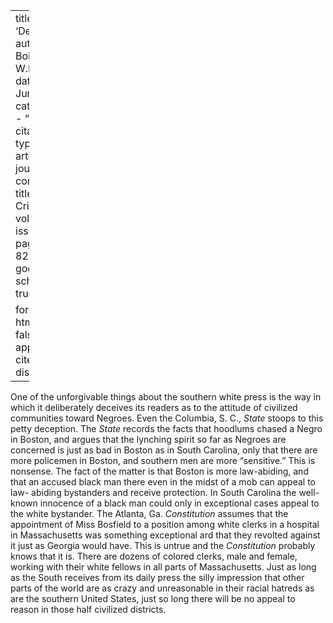 
---
title: 'Deception'
author: Du Bois, W.E.B.
date: Jun. 1916
categories: 
  - ""
citation: 
  type: article-journal
  container-title: The Crisis
  volume: 12
  issue: 2
  page: 81-82
google-scholar: true

format:
  html:
    toc: false
    appendix-cite-as: display
---



One of the unforgivable things about the southern white press is the
way in which it deliberately deceives its readers as to the attitude of civilized communities toward Negroes. Even
the Columbia, S. C., *State* stoops to this petty deception. The *State*
records the facts that hoodlums chased a Negro in Boston, and argues
that the lynching spirit so far as Negroes are concerned is just as bad
in Boston as in South Carolina, only that there are more policemen in
Boston, and southern men are more "sensitive." This is nonsense. The
fact of the matter is that Boston is more law-abiding, and that an
accused black man there even in the midst of a mob can appeal to law-
abiding bystanders and receive protection. In South Carolina the well-
known innocence of a black man could only in exceptional cases appeal to
the white bystander. The Atlanta, Ga. *Constitution* assumes that the
appointment of Miss Bosfield to a position among white clerks in a
hospital in Massachusetts was something exceptional ard that they revolted against it just as Georgia would have. This is untrue and the
*Constitution* probably knows that it is. There are dozens of colored
clerks, male and female, working with their white fellows in all parts
of Massachusetts. Just as long as the South receives from its daily
press the silly impression that other parts of the world are as crazy
and unreasonable in their racial hatreds as are the southern United
States, just so long there will be no appeal to reason in those half
civilized districts.

